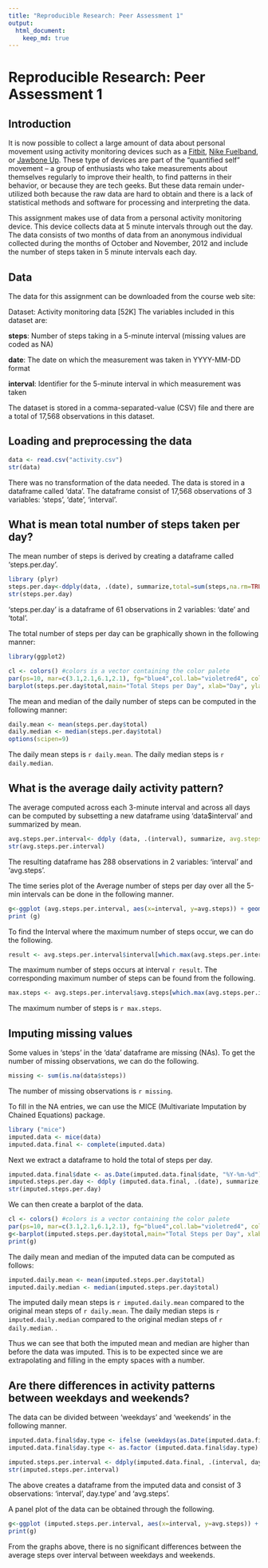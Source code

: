 ```yaml
---
title: "Reproducible Research: Peer Assessment 1"
output: 
  html_document:
    keep_md: true
---
```


# Reproducible Research: Peer Assessment 1

## Introduction

It is now possible to collect a large amount of data about personal
movement using activity monitoring devices such as a
[Fitbit](http://www.fitbit.com), [Nike
Fuelband](http://www.nike.com/us/en_us/c/nikeplus-fuelband), or
[Jawbone Up](https://jawbone.com/up). These type of devices are part of
the "quantified self" movement -- a group of enthusiasts who take
measurements about themselves regularly to improve their health, to
find patterns in their behavior, or because they are tech geeks. But
these data remain under-utilized both because the raw data are hard to
obtain and there is a lack of statistical methods and software for
processing and interpreting the data.

This assignment makes use of data from a personal activity monitoring
device. This device collects data at 5 minute intervals through out the
day. The data consists of two months of data from an anonymous
individual collected during the months of October and November, 2012
and include the number of steps taken in 5 minute intervals each day.

## Data

The data for this assignment can be downloaded from the course web site:

Dataset: Activity monitoring data [52K]
The variables included in this dataset are:

  **steps**: Number of steps taking in a 5-minute interval (missing values are coded as NA)

  **date**: The date on which the measurement was taken in YYYY-MM-DD format  

  **interval**: Identifier for the 5-minute interval in which measurement was taken

The dataset is stored in a comma-separated-value (CSV) file and there are a total of 17,568 observations in this dataset.


## Loading and preprocessing the data

``` r
data <- read.csv("activity.csv")
str(data)
```
There was no transformation of the data needed. The data is stored in a dataframe called 'data'. The dataframe consist of 17,568 observations of 3 variables: 'steps', 'date', 'interval'.

## What is mean total number of steps taken per day?

The mean number of steps is derived by creating a dataframe called 'steps.per.day'.

``` r
library (plyr)
steps.per.day<-ddply(data, .(date), summarize,total=sum(steps,na.rm=TRUE))
str(steps.per.day)
```

'steps.per.day' is a dataframe of 61 observations in 2 variables: 'date' and 'total'.

The total number of steps per day can be graphically shown in the following manner:

``` r
library(ggplot2)

cl <- colors() #colors is a vector containing the color palete
par(ps=10, mar=c(3.1,2.1,6.1,2.1), fg="blue4",col.lab="violetred4", col.main="violetred4", col.axis="violetred4", bg=cl[431])
barplot(steps.per.day$total,main="Total Steps per Day", xlab="Day", ylab="Total Steps", names.arg=steps.per.day$date)
```

The mean and median of the daily number of steps can be computed in the following manner:

```r
daily.mean <- mean(steps.per.day$total)
daily.median <- median(steps.per.day$total)
options(scipen=9)
```

The daily mean steps is `r daily.mean`. 
The daily median steps is `r daily.median`.

## What is the average daily activity pattern?

The average computed across each 3-minute interval and across all days can be computed by subsetting a new dataframe using 'data$interval' and summarized by mean.

```r
avg.steps.per.interval<- ddply (data, .(interval), summarize, avg.steps=mean(steps, na.rm=TRUE))
str(avg.steps.per.interval)
```

The resulting dataframe has 288 observations in 2 variables: 'interval' and 'avg.steps'.

The time series plot of the Average number of steps per day over all the 5-min intervals can be done in the following manner.

```r
g<-ggplot (avg.steps.per.interval, aes(x=interval, y=avg.steps)) + geom_line() +labs(x="Interval", y="Average Steps per Interval", title="Plot of Average Steps per Intervals" )
print (g)
```

To find the Interval where the maximum number of steps occur, we can do the following.

```r
result <- avg.steps.per.interval$interval[which.max(avg.steps.per.interval$avg.steps)]
```
The maximum number of steps occurs at interval `r result`. 
The corresponding maximum number of steps can be found from the following.

```r
max.steps <- avg.steps.per.interval$avg.steps[which.max(avg.steps.per.interval$avg.steps)]
```

The maximum number of steps is `r max.steps`.

## Imputing missing values

Some values in 'steps' in the 'data' dataframe are missing (NAs). To get the number of missing observations, we can do the following.

```r
missing <- sum(is.na(data$steps))
```

The number of missing observations is `r missing`.

To fill in the NA entries, we can use the MICE (Multivariate Imputation by Chained Equations) package.

```r
library ("mice")
imputed.data <- mice(data)
imputed.data.final <- complete(imputed.data)
```
Next we extract a dataframe to hold the total of steps per day.

```r
imputed.data.final$date <- as.Date(imputed.data.final$date, "%Y-%m-%d")
imputed.steps.per.day <- ddply (imputed.data.final, .(date), summarize, total.steps=sum(steps))
str(imputed.steps.per.day)
```

We can then create a barplot of the data.

```r
cl <- colors() #colors is a vector containing the color palete
par(ps=10, mar=c(3.1,2.1,6.1,2.1), fg="blue4",col.lab="violetred4", col.main="violetred4", col.axis="violetred4", bg=cl[431])
g<-barplot(imputed.steps.per.day$total,main="Total Steps per Day", xlab="Day", ylab="Total Steps", names.arg=imputed.steps.per.day$date)
print(g)
```

The daily mean and median of the imputed data can be computed as follows:

```r
imputed.daily.mean <- mean(imputed.steps.per.day$total)
imputed.daily.median <- median(imputed.steps.per.day$total)
```

The imputed daily mean steps is `r imputed.daily.mean` compared to the original mean steps of `r daily.mean`. 
The daily median steps is `r imputed.daily.median` compared to the original median steps of `r daily.median`. .

Thus we can see that both the imputed mean and median are higher than before the data was imputed. This is to be expected since we are extrapolating and filling in the empty spaces with a number.


## Are there differences in activity patterns between weekdays and weekends?

The data can be divided between 'weekdays' and 'weekends' in the following manner.

```r
imputed.data.final$day.type <- ifelse (weekdays(as.Date(imputed.data.final$date)) %in% c("Saturday", "Sunday"),"weekend", "weekday")
imputed.data.final$day.type <- as.factor (imputed.data.final$day.type)

imputed.steps.per.interval <- ddply(imputed.data.final, .(interval, day.type), summarize, avg.steps=mean(steps))
str(imputed.steps.per.interval)
```

The above creates a dataframe from the imputed data and consist of 3 observations: 'interval', day.type' and 'avg.steps'.

A panel plot of the data can be obtained through the following.

```r
g<-ggplot (imputed.steps.per.interval, aes(x=interval, y=avg.steps)) + geom_line() +theme_bw() +facet_wrap(~day.type, ncol=1) +labs(x="Interval", y="Average Steps per Interval", title="Average Steps per Intervals over Weekdays & Weekends" )
print(g)
```

From the graphs above, there is no significant differences between the average steps over interval between weekdays and weekends. 


